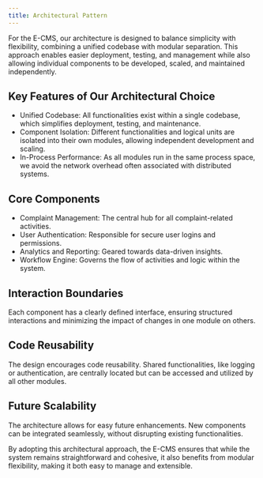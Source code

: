 ```yaml
---
title: Architectural Pattern
---
```

For the E-CMS, our architecture is designed to balance simplicity with flexibility, combining a unified codebase with modular separation. This approach enables easier deployment, testing, and management while also allowing individual components to be developed, scaled, and maintained independently.

## Key Features of Our Architectural Choice

- Unified Codebase: All functionalities exist within a single codebase, which simplifies deployment, testing, and maintenance.
- Component Isolation: Different functionalities and logical units are isolated into their own modules, allowing independent development and scaling.
- In-Process Performance: As all modules run in the same process space, we avoid the network overhead often associated with distributed systems.

## Core Components

- Complaint Management: The central hub for all complaint-related activities.
- User Authentication: Responsible for secure user logins and permissions.
- Analytics and Reporting: Geared towards data-driven insights.
- Workflow Engine: Governs the flow of activities and logic within the system.

## Interaction Boundaries

Each component has a clearly defined interface, ensuring structured interactions and minimizing the impact of changes in one module on others.

## Code Reusability

The design encourages code reusability. Shared functionalities, like logging or authentication, are centrally located but can be accessed and utilized by all other modules.

## Future Scalability

The architecture allows for easy future enhancements. New components can be integrated seamlessly, without disrupting existing functionalities.

By adopting this architectural approach, the E-CMS ensures that while the system remains straightforward and cohesive, it also benefits from modular flexibility, making it both easy to manage and extensible.


